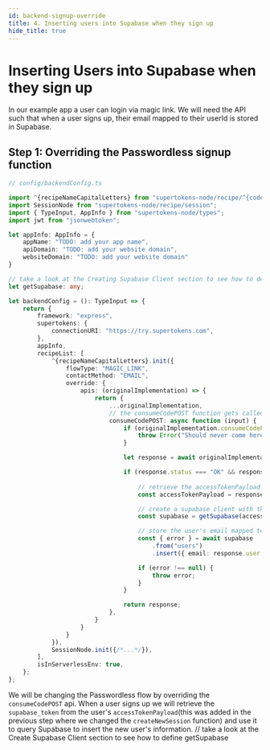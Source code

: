 ```yaml
---
id: backend-signup-override
title: 4. Inserting users into Supabase when they sign up
hide_title: true
---
```



# Inserting Users into Supabase when they sign up

In our example app a user can login via magic link. We will need the API such that when a user signs up, their email mapped to their userId is stored in Supabase.

## Step 1: Overriding the Passwordless signup function

```ts
// config/backendConfig.ts

import ^{recipeNameCapitalLetters} from "supertokens-node/recipe/^{codeImportRecipeName}";
import SessionNode from "supertokens-node/recipe/session";
import { TypeInput, AppInfo } from "supertokens-node/types";
import jwt from "jsonwebtoken";

let appInfo: AppInfo = {
    appName: "TODO: add your app name",
    apiDomain: "TODO: add your website domain",
    websiteDomain: "TODO: add your website domain"
}

// take a look at the Creating Supabase Client section to see how to define getSupabase
let getSupabase: any;

let backendConfig = (): TypeInput => {
    return {
        framework: "express",
        supertokens: {
            connectionURI: "https://try.supertokens.com",
        },
        appInfo,
        recipeList: [
            ^{recipeNameCapitalLetters}.init({
                flowType: "MAGIC_LINK",
                contactMethod: "EMAIL",
                override: {
                    apis: (originalImplementation) => {
                        return {
                            ...originalImplementation,
                            // the consumeCodePOST function gets called when a user clicks a magic link
                            consumeCodePOST: async function (input) {
                                if (originalImplementation.consumeCodePOST === undefined) {
                                    throw Error("Should never come here");
                                }

                                let response = await originalImplementation.consumeCodePOST(input);

                                if (response.status === "OK" && response.createdNewRecipeUser && response.user.loginMethods.length === 1 && input.session === undefined) {
                                    
                                    // retrieve the accessTokenPayload from the user's session
                                    const accessTokenPayload = response.session.getAccessTokenPayload();

                                    // create a supabase client with the supabase_token from the accessTokenPayload
                                    const supabase = getSupabase(accessTokenPayload.supabase_token);

                                    // store the user's email mapped to their userId in Supabase
                                    const { error } = await supabase
                                        .from("users")
                                        .insert({ email: response.user.emails[0], user_id: response.user.id });

                                    if (error !== null) {
                                        throw error;
                                    }
                                }

                                return response;
                            },
                        }
                    }
                }
            }),
            SessionNode.init({/*...*/}),
        ],
        isInServerlessEnv: true,
    };
};

```

We will be changing the Passwordless flow by overriding the `consumeCodePOST` api. When a user signs up we will retrieve the `supabase_token` from the user's `accessTokenPayload`(this was added in the previous step where we changed the `createNewSession` function) and use it to query Supabase to insert the new user's information.
// take a look at the Create Supabase Client section to see how to define getSupabase
